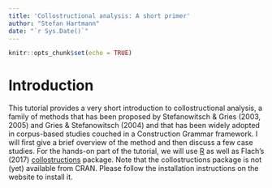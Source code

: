 ```yaml
---
title: 'Collostructional analysis: A short primer'
author: "Stefan Hartmann"
date: "`r Sys.Date()`"
---
```


```r
knitr::opts_chunk$set(echo = TRUE)
```


# Introduction

This tutorial provides a very short introduction to collostructional analysis, a family of methods that has been proposed by Stefanowitsch & Gries (2003, 2005) and Gries & Stefanowitsch (2004) and that has been widely adopted in corpus-based studies couched in a Construction Grammar framework. I will first give a brief overview of the method and then discuss a few case studies. For the hands-on part of the tutorial, we will use  [R](https://r-project.org) as well as Flach's (2017) [collostructions](https://sfla.ch/collostructions/) package. Note that the collostructions package is not (yet) available from CRAN. Please follow the installation instructions on the website to install it.

